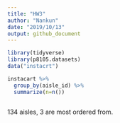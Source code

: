 ```yaml
---
title: "HW3"
author: "Nankun"
date: "2019/10/13"
output: github_document
---
```


```r
library(tidyverse)
library(p8105.datasets)
data("instacrt")
```

```r
instacart %>% 
  group_by(aisle_id) %>% 
  summarize(n=n())
  
```
134 aisles, 3 are most ordered from.

```r

```

